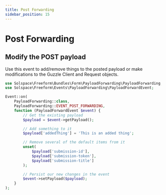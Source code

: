 ```yaml
---
title: Post Forwarding
sidebar_position: 15
---
```


# Post Forwarding

## Modify the POST payload

Use this event to add/remove things to the posted payload or make modifications to the Guzzle Client and Request objects.

```php showLineNumbers
use Solspace\Freeform\Bundles\Form\PayloadForwarding\PayloadForwarding;
use Solspace\Freeform\Events\PayloadForwarding\PayloadForwardEvent;

Event::on(
    PayloadForwarding::class,
    PayloadForwarding::EVENT_POST_FORWARDING,
    function (PayloadForwardEvent $event) {
        // Get the existing payload
        $payload = $event->getPayload();

        // Add something to it
        $payload['addedThing'] = 'This is an added thing';

        // Remove several of the default items from it
        unset(
            $payload['submission-id'],
            $payload['submission-token'],
            $payload['submission-title']
        );

        // Persist our new changes in the event
        $event->setPayload($payload);
    }
);
```
